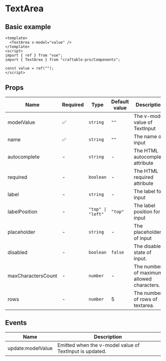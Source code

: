 # TextArea

## Basic example

```vue
<template>
  <TextArea v-model="value" />
</template>
<script>
import { ref } from "vue";
import { TextArea } from "craftable-pro/Components";

const value = ref("");
</script>
```

## Props

| Name               | Required | Type              | Default value | Description                               |
| ------------------ | -------- | ----------------- | ------------- | ----------------------------------------- |
| modelValue         | ✅       | `string`          | `""`          | The v-model value of TextInput            |
| name               | ✅       | `string`          | `""`          | The name of input                         |
| autocomplete       | -        | `string`          | -             | The HTML autocomplete attribute           |
| required           | -        | `boolean`         | -             | The HTML required attribute               |
| label              | -        | `string`          | -             | The label for input                       |
| labelPosition      | -        | `"top" \| "left"` | `"top"`       | The label position for input              |
| placeholder        | -        | `string`          | -             | The placeholder of input                  |
| disabled           | -        | `boolean`         | `false`       | The disabled state of input.              |
| maxCharactersCount | -        | `number`          | -             | The number of maximum allowed characters. |
| rows               | -        | `number`          | 5             | The number of rows of textarea.           |

## Events

| Name              | Description                                             |
| ----------------- | ------------------------------------------------------- |
| update:modelValue | Emitted when the v-model value of TextInput is updated. |
